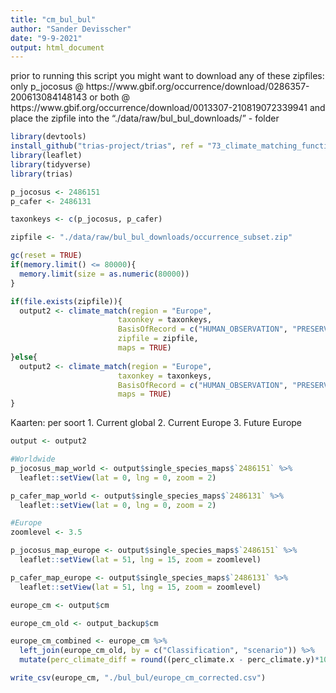 ```yaml
---
title: "cm_bul_bul"
author: "Sander Devisscher"
date: "9-9-2021"
output: html_document
---
```


prior to running this script you might want to download any of these zipfiles:
only p_jocosus @ https://www.gbif.org/occurrence/download/0286357-200613084148143 or
both @ https://www.gbif.org/occurrence/download/0013307-210819072339941 
and place the zipfile into the "./data/raw/bul_bul_downloads/" - folder

```r
library(devtools)
install_github("trias-project/trias", ref = "73_climate_matching_function", force = TRUE)
library(leaflet)
library(tidyverse)
library(trias)
```

```r
p_jocosus <- 2486151
p_cafer <- 2486131

taxonkeys <- c(p_jocosus, p_cafer)
```

```r
zipfile <- "./data/raw/bul_bul_downloads/occurrence_subset.zip"

gc(reset = TRUE)
if(memory.limit() <= 80000){
  memory.limit(size = as.numeric(80000))
}

if(file.exists(zipfile)){
  output2 <- climate_match(region = "Europe",
                        taxonkey = taxonkeys,
                        BasisOfRecord = c("HUMAN_OBSERVATION", "PRESERVED_SPECIMEN", "UNKNOWN"),
                        zipfile = zipfile,
                        maps = TRUE)
}else{
  output2 <- climate_match(region = "Europe",
                        taxonkey = taxonkeys,
                        BasisOfRecord = c("HUMAN_OBSERVATION", "PRESERVED_SPECIMEN", "UNKNOWN"),
                        maps = TRUE)
}
```

Kaarten: 
per soort
1. Current global
2. Current Europe
3. Future Europe

```r
output <- output2

#Worldwide
p_jocosus_map_world <- output$single_species_maps$`2486151` %>% 
  leaflet::setView(lat = 0, lng = 0, zoom = 2)

p_cafer_map_world <- output$single_species_maps$`2486131` %>% 
  leaflet::setView(lat = 0, lng = 0, zoom = 2)

#Europe
zoomlevel <- 3.5

p_jocosus_map_europe <- output$single_species_maps$`2486151` %>% 
  leaflet::setView(lat = 51, lng = 15, zoom = zoomlevel)

p_cafer_map_europe <- output$single_species_maps$`2486131` %>% 
  leaflet::setView(lat = 51, lng = 15, zoom = zoomlevel)
```

```r
europe_cm <- output$cm

europe_cm_old <- output_backup$cm 

europe_cm_combined <- europe_cm %>% 
  left_join(europe_cm_old, by = c("Classification", "scenario")) %>% 
  mutate(perc_climate_diff = round((perc_climate.x - perc_climate.y)*100,2))

write_csv(europe_cm, "./bul_bul/europe_cm_corrected.csv")
```

